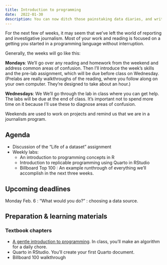 ```yaml
---
title: Introduction to programming 
date:  2022-01-30
description: You can now ditch those painstaking data diaries, and write self-documenting programs using R and Quarto. 
--- 
```


For the next few of weeks, it may seem that we've left the world of reporting and investigative journalism. Most of your work and reading is focused on a getting you started in a programming language without interruption. 

Generally, the weeks will go like this: 

**Mondays**: We'll go over any reading and homework from the weekend and address common areas of confusion. Then I'll introduce the week's skills and the pre-lab assignment, which will be due before class on Wednesday. (Prelabs are really walkthroughs of the reading, where you follow along on your own computer. They're designed to take about an hour.) 

**Wednesdays**: We
We'll go through the lab in class where you can get help. The labs will be due at the end of class. It's important not to spend more time on it because I'll use these to diagnose areas of confusion. 

Weekends are used to work on projects and remind us that we are in a journalism program. 

## Agenda

* Discussion of the "Life of a dataset" assignment
* Weekly labs: 
    * An introduction to programming concepts in R
    * Introduction to replicable programming using Quarto in RStudio
    * Billboard Top 100 : An example runthrough of everything we'll accomplish in the next three weeks. 

## Upcoming deadlines

[Monday Feb. 6]{.sked-dates} : "What would you do?" : choosing a data source.

## Preparation & learning materials

### Textbook chapters

* [A gentle introduction to programming](https://cronkitedata.github.io/djtextbook/appendix-program.html). In class, you'll make an algorithm for a daily chore.
* [Quarto in RStudio]{.text-danger}.  You'll create your first Quarto document.  
* [Billboard 100 walkthrough]{.text-danger}





